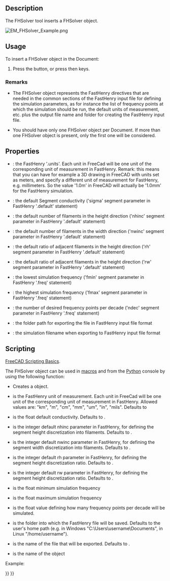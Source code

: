 <languages/>
<translate>

<!--T:21-->
{{Docnav
|[[EM_FHPort|FHPort]]
|[[EM_FHInputFile|FHInputFile]]
|[[EM_Workbench|EM]]
|IconL=EM_FHPort.svg
|IconR=EM_FHInputFile.svg
|IconC=EMWorkbench.svg
}}

<!--T:1-->
{{GuiCommand
|Name=EM FHSolver
|MenuLocation=EM → FHSolver
|Workbenches=[[EM_Workbench|EM]]
|Shortcut={{KEY|E}} {{KEY|X}}
|Version=0.17
|SeeAlso=[[EM FHInputFile|EM FHInputFile]], [[EM FHNode|EM FHNode]], [[EM FHSegment|EM FHSegment]], [[EM FHPath|EM FHPath]], [[EM FHPlane|EM FHPlane]], [[EM FHEquiv|EM FHEquiv]], [[EM FHPort|EM FHPort]]
}}

==Description== <!--T:2-->

<!--T:3-->
The FHSolver tool inserts a FHSolver object.

</translate>
[[Image:EM_FHSolver_Example.png]]
<translate>

<!--T:4-->
{{Caption|FHSolver object}}

==Usage== <!--T:5-->

<!--T:6-->
To insert a FHSolver object in the Document:

<!--T:7-->
# Press the {{Button|[[Image:EM_FHSolver.svg|16px]] [[EM_FHSolver|EM FHSolver]]}} button, or press {{KEY|E}} then {{KEY|X}} keys.

===Remarks=== <!--T:8-->

<!--T:9-->
* The FHSolver object represents the FastHenry directives that are needed in the common sections of the FastHenry input file for defining the simulation parameters, as for instance the list of frequency points at which the simulation should be run, the default units of measurement, etc. plus the output file name and folder for creating the FastHenry input file.

<!--T:10-->
* You should have only one FHSolver object per Document. If more than one FHSolver object is present, only the first one will be considered.

==Properties== <!--T:11-->

<!--T:12-->
* {{PropertyData|Units}}: the FastHenry '.units'. Each unit in FreeCad will be one unit of the corresponding unit of measurement in FastHenry. Remark: this means that you can have for example a 3D drawing in FreeCAD with units set as meters, and specify a different unit of measurement for FastHenry, e.g. millimeters. So the value '1.0m' in FreeCAD will actually be '1.0mm' for the FastHenry simulation.
* {{PropertyData|Sigma}}: the default Segment conductivity ('sigma' segment parameter in FastHenry '.default' statement)
* {{PropertyData|nhinc}}: the default number of filaments in the height direction ('nhinc' segment parameter in FastHenry '.default' statement)
* {{PropertyData|nwinc}}: the default number of filaments in the width direction ('nwinc' segment parameter in FastHenry '.default' statement)
* {{PropertyData|rh}}: the default ratio of adjacent filaments in the height direction ('rh' segment parameter in FastHenry '.default' statement)
* {{PropertyData|rw}}: the default ratio of adjacent filaments in the height direction ('rw' segment parameter in FastHenry '.default' statement)
* {{PropertyData|fmin}}: the lowest simulation frequency  ('fmin' segment parameter in FastHenry '.freq' statement)
* {{PropertyData|fmax}}: the highest simulation frequency  ('fmax' segment parameter in FastHenry '.freq' statement)
* {{PropertyData|ndec}}: the number of desired frequency points per decade ('ndec' segment parameter in FastHenry '.freq' statement)
* {{PropertyData|Folder}}: the folder path for exporting the file in FastHenry input file format
* {{PropertyData|Filename}}: the simulation filename when exporting to FastHenry input file format

==Scripting== <!--T:13-->

<!--T:14-->
{{Emphasis|See also:}} [[FreeCAD_Scripting_Basics|FreeCAD Scripting Basics]].

<!--T:15-->
The FHSolver object can be used in [[Macros|macros]] and from the [[Python|Python]] console by using the following function:

</translate>
{{Code|code=
node = makeFHSolver(units=None, sigma=None, nhinc=None, nwinc=None, rh=None, rw=None, fmin=None, fmax=None, ndec=None, folder=None, filename=None, name='FHSolver')
}}
<translate>

<!--T:16-->
* Creates a {{incode|FHSolver}} object.
* {{incode|units}} is the FastHenry unit of measurement. Each unit in FreeCad will be one unit of the corresponding unit of measurement in FastHenry. Allowed values are: "km", "m", "cm", "mm", "um", "in", "mils". Defaults to {{incode|EMFHSOLVER_DEFUNITS}}
* {{incode|sigma}} is the float default conductivity. Defaults to {{incode|EMFHSOLVER_DEF_SEGSIGMA}}.
* {{incode|nhinc}} is the integer default nhinc parameter in FastHenry, for defining the segment height discretization into filaments. Defaults to {{incode|EMFHSOLVER_DEFNHINC}}.
* {{incode|nwinc}} is the integer default nwinc parameter in FastHenry, for defining the segment width discretization into filaments. Defaults to {{incode|EMFHSOLVER_DEFNWINC}}.
* {{incode|rh}} is the integer default rh parameter in FastHenry, for defining the segment height discretization ratio. Defaults to {{incode|EMFHSOLVER_DEFRH}}.
* {{incode|rw}} is the integer default rw parameter in FastHenry, for defining the segment height discretization ratio. Defaults to {{incode|EMFHSOLVER_DEFRW}}.
* {{incode|fmin}} is the float minimum simulation frequency
* {{incode|fmax}} is the float maximum simulation frequency
* {{incode|ndec}} is the float value defining how many frequency points per decade will be simulated.
* {{incode|folder}} is the folder into which the FastHenry file will be saved. Defaults to the user's home path (e.g. in Windows "C:\Users\username\Documents", in Linux "/home/username").
* {{incode|filename}} is the name of the file that will be exported. Defaults to {{incode|EMFHSOLVER_DEF_FILENAME}}.
* {{incode|name}} is the name of the object

<!--T:17-->
Example:

</translate>
{{Code|code=
import FreeCAD, EM

fhsolver = EM.makeFHSolver()
}}
<translate>


<!--T:22-->
{{Docnav
|[[EM_FHPort|FHPort]]
|[[EM_FHInputFile|FHInputFile]]
|[[EM_Workbench|EM]]
|IconL=EM_FHPort.svg
|IconR=EM_FHInputFile.svg
|IconC=EMWorkbench.svg
}}

</translate>
{{EM Tools navi{{#translation:}}}}
{{Userdocnavi{{#translation:}}}}